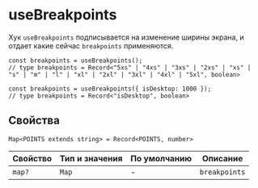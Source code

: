 <Meta title="Hooks|useBreakpoints" id="useBreakpoints" />

# useBreakpoints

Хук `useBreakpoints` подписывается на изменение ширины экрана, и отдает какие сейчас `breakpoints` применяются.

```tsx
const breakpoints = useBreakpoints();
// type breakpoints = Record<"5xs" | "4xs" | "3xs" | "2xs" | "xs" | "s" | "m" | "l" | "xl" | "2xl" | "3xl" | "4xl" | "5xl", boolean>
```

```tsx
const breakpoints = useBreakpoints({ isDesktop: 1000 });
// type breakpoints = Record<"isDesktop", boolean>
```

## Свойства

```tsx
Map<POINTS extends string> = Record<POINTS, number>
```

| Свойство | Тип и значения | По умолчанию | Описание      |
| -------- | -------------- | ------------ | ------------- |
| `map?`   | `Map`          | -            | `breakpoints` |
